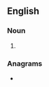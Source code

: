 ==English==

===Noun===
{{head|en|noun form}}

# {{plural of|en|bolete}}

===Anagrams===
* {{anagrams|en|a=beelost|Belotes|bestole}}